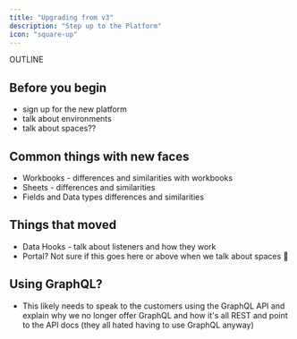 ```yaml
---
title: "Upgrading from v3"
description: "Step up to the Platform"
icon: "square-up"
---
```


OUTLINE

## Before you begin
- sign up for the new platform
- talk about environments
- talk about spaces??

## Common things with new faces
- Workbooks - differences and similarities with workbooks
- Sheets - differences and similarities
- Fields and Data types differences and similarities

## Things that moved
- Data Hooks - talk about listeners and how they work
- Portal? Not sure if this goes here or above when we talk about spaces 🤔

## Using GraphQL?
- This likely needs to speak to the customers using the GraphQL API and explain why we no longer offer GraphQL and how it's all REST and point to the API docs (they all hated having to use GraphQL anyway)
